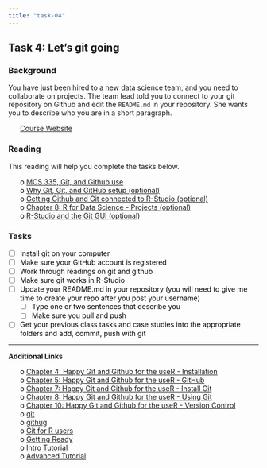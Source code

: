 ```yaml
---
title: "task-04"
---
```











## Task 4:  Let's git going 
### Background 
You have just been hired to a new data science team, and you need to collaborate on projects.  The team lead told you to connect to your git repository on Github and edit the `README.md` in your repository. She wants you to describe who you are in a short paragraph.


 * [Course Website](../index.html)




<style>
ul {
   color: black;
   list-style-type: none;
   list-style-position: outside;

}

</style>


### Reading

This reading will help you complete the tasks below.

* o [MCS 335, Git, and Github use](https://byuistats.github.io/M335/git_335.html){target='blank'}
* o [Why Git, Git, and GitHub setup (optional)](https://cfss.uchicago.edu/setup/what-is-git/){target='blank'}
* o [Getting Github and Git connected to R-Studio (optional)](https://support.rstudio.com/hc/en-us/articles/200532077-Version-Control-with-Git-and-SVN){target='blank'}
* o [Chapter 8: R for Data Science - Projects (optional)](http://r4ds.had.co.nz/workflow-projects.html){target='blank'}
* o [R-Studio and the Git GUI (optional)](https://www.youtube.com/watch?v=E2d91v1Twcc){target='blank'}


### Tasks


* [ ] Install git on your computer
* [ ] Make sure your GitHub account is registered
* [ ] Work through readings on git and github
* [ ] Make sure git works in R-Studio
* [ ] Update your README.md in your repository (you will need to give me time to create your repo after you post your username)
    * [ ] Type one or two sentences that describe you
    * [ ] Make sure you pull and push
* [ ] Get your previous class tasks and case studies into the appropriate folders and add, commit, push with git


-------

**Additional Links**

* o [Chapter 4: Happy Git and Github for the useR - Installation](http://happygitwithr.com/installation-pain.html){target="blank"}
* o [Chapter 5: Happy Git and Github for the useR - GitHub](http://happygitwithr.com/github-acct.html){target="blank"}
* o [Chapter 7: Happy Git and Github for the useR - Install Git](http://happygitwithr.com/install-git.html){target="blank"}
* o [Chapter 8: Happy Git and Github for the useR - Using Git](http://happygitwithr.com/hello-git.html){target="blank"}
* o [Chapter 10: Happy Git and Github for the useR - Version Control](http://happygitwithr.com/push-pull-github.html){target="blank"}
* o [git](http://nyuccl.org/pages/GitTutorial/){target="blank"}
* o [githug](https://github.com/jennybc/githug){target="blank"}
* o [Git for R users](http://haven.tidyverse.org/){target="blank"}
* o [Getting Ready](https://byui-cs.github.io/CS246/week-04/prepare.html){target="blank"}
* o [Intro Tutorial](https://try.github.io/levels/1/challenges/1){target="blank"}
* o [Advanced Tutorial](http://learngitbranching.js.org/){target="blank"}

